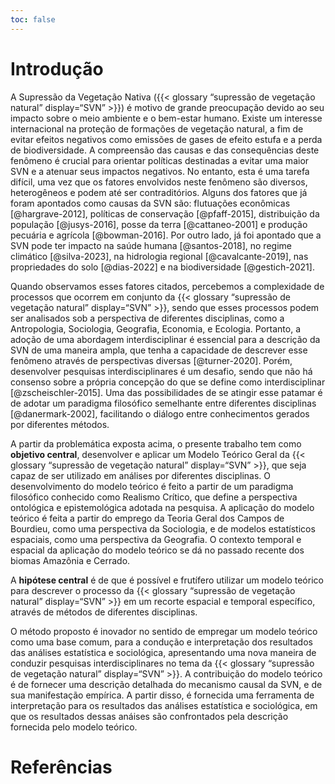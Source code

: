 ```yaml
---
toc: false
---
```


# Introdução {#sec-introduction}

A Supressão da Vegetação Nativa ({{< glossary "supressão de vegetação natural" display="SVN" >}}) é motivo de grande preocupação devido ao seu impacto sobre o meio ambiente e o bem-estar humano. Existe um interesse internacional na proteção de formações de vegetação natural, a fim de evitar efeitos negativos como emissões de gases de efeito estufa e a perda de biodiversidade. A compreensão das causas e das consequências deste fenômeno é crucial para orientar políticas destinadas a evitar uma maior SVN e a atenuar seus impactos negativos. No entanto, esta é uma tarefa difícil, uma vez que os fatores envolvidos neste fenômeno são diversos, heterogêneos e podem até ser contraditórios. Alguns dos fatores que já foram apontados como causas da SVN são: flutuações econômicas [@hargrave-2012], políticas de conservação [@pfaff-2015], distribuição da população [@jusys-2016], posse da terra [@cattaneo-2001] e produção pecuária e agrícola [@bowman-2016]. Por outro lado, já foi apontado que a SVN pode ter impacto na saúde humana [@santos-2018], no regime climático [@silva-2023], na hidrologia regional [@cavalcante-2019], nas propriedades do solo [@dias-2022] e na biodiversidade [@gestich-2021].

Quando observamos esses fatores citados, percebemos a complexidade de processos que ocorrem em conjunto da {{< glossary "supressão de vegetação natural" display="SVN" >}}, sendo que esses processos podem ser analisados sob a perspectiva de diferentes disciplinas, como a Antropologia, Sociologia, Geografia, Economia, e Ecologia. Portanto, a adoção de uma abordagem interdisciplinar é essencial para a descrição da SVN de uma maneira ampla, que tenha a capacidade de descrever esse fenômeno através de perspectivas diversas [@turner-2020]. Porém, desenvolver pesquisas interdisciplinares é um desafio, sendo que não há consenso sobre a própria concepção do que se define como interdisciplinar [@zscheischler-2015]. Uma das possibilidades de se atingir esse patamar é de adotar um paradigma filosófico semelhante entre diferentes disciplinas [@danermark-2002], facilitando o diálogo entre conhecimentos gerados por diferentes métodos.

A partir da problemática exposta acima, o presente trabalho tem como **objetivo central**, desenvolver e aplicar um Modelo Teórico Geral da {{< glossary "supressão de vegetação natural" display="SVN" >}}, que seja capaz de ser utilizado em análises por diferentes disciplinas. O desenvolvimento do modelo teórico é feito a partir de um paradigma filosófico conhecido como Realismo Crítico, que define a perspectiva ontológica e epistemológica adotada na pesquisa. A aplicação do modelo teórico é feita a partir do emprego da Teoria Geral dos Campos de Bourdieu, como uma perspectiva da Sociologia, e de modelos estatísticos espaciais, como uma perspectiva da Geografia. O contexto temporal e espacial da aplicação do modelo teórico se dá no passado recente dos biomas Amazônia e Cerrado.

A **hipótese central** é de que é possível e frutífero utilizar um modelo teórico para descrever o processo da {{< glossary "supressão de vegetação natural" display="SVN" >}} em um recorte espacial e temporal específico, através de métodos de diferentes disciplinas. 

O método proposto é inovador no sentido de empregar um modelo teórico como uma base comum, para a condução e interpretação dos resultados das análises estatística e sociológica, apresentando uma nova maneira de conduzir pesquisas interdisciplinares no tema da {{< glossary "supressão de vegetação natural" display="SVN" >}}. A contribuição do modelo teórico é de fornecer uma descrição detalhada do mecanismo causal da SVN, e de sua manifestação empírica. A partir disso, é fornecida uma ferramenta de interpretação para os resultados das análises estatística e sociológica, em que os resultados dessas anáises são confrontados pela descrição fornecida pelo modelo teórico.

# Referências {.unnumbered}